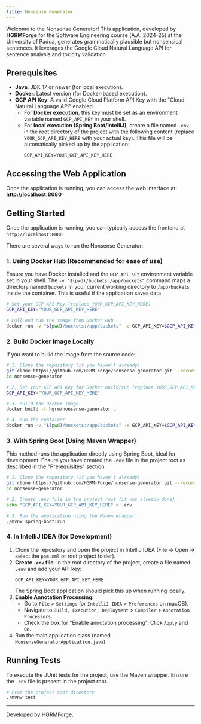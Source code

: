 ```yaml
---
title: Nonsense Generator
---
```


Welcome to the Nonsense Generator! This application, developed by **HGRMForge** for the Software Engineering course (A.A. 2024-25) at the University of Padua, generates grammatically plausible but nonsensical sentences. It leverages the Google Cloud Natural Language API for sentence analysis and toxicity validation.

## Prerequisites

-   **Java**: JDK 17 or newer (for local execution).
-   **Docker**: Latest version (for Docker-based execution).
-   **GCP API Key**: A valid Google Cloud Platform API Key with the "Cloud Natural Language API" enabled.
    -   For **Docker execution**, this key must be set as an environment variable named `GCP_API_KEY` in your shell.
    -   For **local execution (Spring Boot/IntelliJ)**, create a file named `.env` in the root directory of the project with the following content (replace `YOUR_GCP_API_KEY_HERE` with your actual key). This file will be automatically picked up by the application:
        ```
        GCP_API_KEY=YOUR_GCP_API_KEY_HERE
        ```
## Accessing the Web Application

Once the application is running, you can access the web interface at:
**http://localhost:8080**

## Getting Started

Once the application is running, you can typically access the frontend at `http://localhost:8080`.

There are several ways to run the Nonsense Generator:

### 1. Using Docker Hub (Recommended for ease of use)

Ensure you have Docker installed and the `GCP_API_KEY` environment variable set in your shell.
The `-v "$(pwd)/buckets:/app/buckets"` command maps a directory named `buckets` in your current working directory to `/app/buckets` inside the container. This is useful if the application saves data.

```bash
# Set your GCP API Key (replace YOUR_GCP_API_KEY_HERE)
GCP_API_KEY="YOUR_GCP_API_KEY_HERE"

# Pull and run the image from Docker Hub
docker run -v "$(pwd)/buckets:/app/buckets" -e GCP_API_KEY=$GCP_API_KEY -p 8080:8080 hgrm/nonsense-generator
```

### 2. Build Docker Image Locally

If you want to build the image from the source code:

```bash
# 1. Clone the repository (if you haven't already)
git clone https://github.com/HGRM-Forge/nonsense-generator.git --recurse-submodules
cd nonsense-generator

# 2. Set your GCP API Key for Docker build/run (replace YOUR_GCP_API_KEY_HERE)
GCP_API_KEY="YOUR_GCP_API_KEY_HERE"

# 3. Build the Docker image
docker build -t hgrm/nonsense-generator .

# 4. Run the container
docker run -v "$(pwd)/buckets:/app/buckets" -e GCP_API_KEY=$GCP_API_KEY -p 8080:8080 hgrm/nonsense-generator
```

### 3. With Spring Boot (Using Maven Wrapper)

This method runs the application directly using Spring Boot, ideal for development.
Ensure you have created the `.env` file in the project root as described in the "Prerequisites" section.

```bash
# 1. Clone the repository (if you haven't already)
git clone https://github.com/HGRM-Forge/nonsense-generator.git --recurse-submodules
cd nonsense-generator

# 2. Create .env file in the project root (if not already done)
echo "GCP_API_KEY=YOUR_GCP_API_KEY_HERE" > .env

# 3. Run the application using the Maven wrapper
./mvnw spring-boot:run
```

### 4. In IntelliJ IDEA (for Development)

1.  Clone the repository and open the project in IntelliJ IDEA (File -> Open -> select the `pom.xml` or root project folder).
2.  **Create `.env` file**: In the root directory of the project, create a file named `.env` and add your API key:
    ```
    GCP_API_KEY=YOUR_GCP_API_KEY_HERE
    ```
    The Spring Boot application should pick this up when running locally.
3.  **Enable Annotation Processing**:
    -   Go to `File` > `Settings` (or `IntelliJ IDEA` > `Preferences` on macOS).
    -   Navigate to `Build, Execution, Deployment` > `Compiler` > `Annotation Processors`.
    -   Check the box for "Enable annotation processing". Click `Apply` and `OK`.
4.  Run the main application class (named `NonsenseGeneratorApplication.java`).

## Running Tests

To execute the JUnit tests for the project, use the Maven wrapper. Ensure the `.env` file is present in the project root.

```bash
# From the project root directory
./mvnw test
```

---

Developed by HGRMForge.
